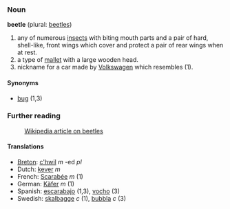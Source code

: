 ===Noun===
'''beetle''' (plural: [[beetles]])

#any of numerous [[insect]]s with biting mouth parts and a pair of hard, shell-like, front wings which cover and protect a pair of rear wings when at rest.
#a type of [[mallet]] with a large wooden head.
#nickname for a car made by [[Volkswagen]] which resembles (1).

====Synonyms====
*[[bug]] (1,3)

===Further reading===
:[[w:beetle|Wikipedia article on beetles]]

====Translations====
*[[Breton]]: [[c'hwil]] ''m'' -ed ''pl''
*Dutch: [[kever]] ''m''
*French: [[Scarabée]] ''m'' (1)
*German: [[Käfer]] ''m'' (1)
*Spanish: [[escarabajo]] (1,3), [[vocho]] (3)
*Swedish: [[skalbagge]] ''c'' (1), [[bubbla]] ''c'' (3)